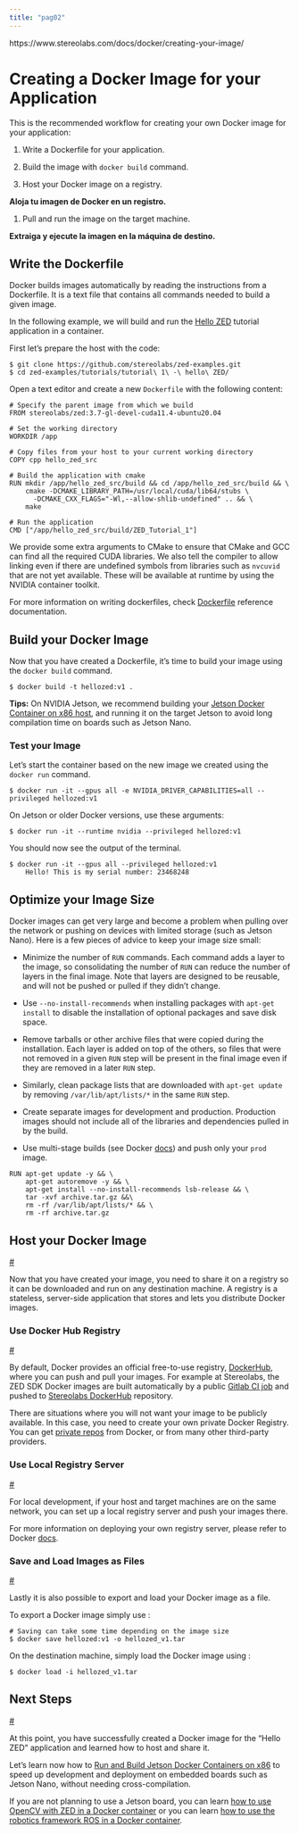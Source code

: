 ```yaml
---
title: "pag02"
---
```


https://www.stereolabs.com/docs/docker/creating-your-image/

# Creating a Docker Image for your Application

This is the recommended workflow for creating your own Docker image for your application:

1.  Write a Dockerfile for your application.

2.  Build the image with `docker build` command.

3.  Host your Docker image on a registry.

**Aloja tu imagen de Docker en un registro.**

1.  Pull and run the image on the target machine.

**Extraiga y ejecute la imagen en la máquina de destino.**

## Write the Dockerfile

Docker builds images automatically by reading the instructions from a Dockerfile. It is a text file that contains all commands needed to build a given image.

In the following example, we will build and run the [Hello ZED](https://www.stereolabs.com/docs/tutorials/hello-zed/) tutorial application in a container.

First let's prepare the host with the code:

```         
$ git clone https://github.com/stereolabs/zed-examples.git
$ cd zed-examples/tutorials/tutorial\ 1\ -\ hello\ ZED/
```

Open a text editor and create a new `Dockerfile` with the following content:

```         
# Specify the parent image from which we build
FROM stereolabs/zed:3.7-gl-devel-cuda11.4-ubuntu20.04

# Set the working directory
WORKDIR /app

# Copy files from your host to your current working directory
COPY cpp hello_zed_src

# Build the application with cmake
RUN mkdir /app/hello_zed_src/build && cd /app/hello_zed_src/build && \
    cmake -DCMAKE_LIBRARY_PATH=/usr/local/cuda/lib64/stubs \
      -DCMAKE_CXX_FLAGS="-Wl,--allow-shlib-undefined" .. && \
    make

# Run the application
CMD ["/app/hello_zed_src/build/ZED_Tutorial_1"]
```

We provide some extra arguments to CMake to ensure that CMake and GCC can find all the required CUDA libraries. We also tell the compiler to allow linking even if there are undefined symbols from libraries such as `nvcuvid` that are not yet available. These will be available at runtime by using the NVIDIA container toolkit.

For more information on writing dockerfiles, check [Dockerfile](https://docs.docker.com/engine/reference/builder/) reference documentation.

## Build your Docker Image

Now that you have created a Dockerfile, it's time to build your image using the `docker build` command.

```         
$ docker build -t hellozed:v1 .
```

**Tips:** On NVIDIA Jetson, we recommend building your [Jetson Docker Container on x86 host](https://www.stereolabs.com/docs/docker/building-arm-container-on-x86/), and running it on the target Jetson to avoid long compilation time on boards such as Jetson Nano.

### Test your Image

Let's start the container based on the new image we created using the `docker run` command.

```         
$ docker run -it --gpus all -e NVIDIA_DRIVER_CAPABILITIES=all --privileged hellozed:v1
```

On Jetson or older Docker versions, use these arguments:

```         
$ docker run -it --runtime nvidia --privileged hellozed:v1
```

You should now see the output of the terminal.

```         
$ docker run -it --gpus all --privileged hellozed:v1
    Hello! This is my serial number: 23468248
```

## Optimize your Image Size

Docker images can get very large and become a problem when pulling over the network or pushing on devices with limited storage (such as Jetson Nano). Here is a few pieces of advice to keep your image size small:

-   Minimize the number of `RUN` commands. Each command adds a layer to the image, so consolidating the number of `RUN` can reduce the number of layers in the final image. Note that layers are designed to be reusable, and will not be pushed or pulled if they didn't change.

-   Use `--no-install-recommends` when installing packages with `apt-get install` to disable the installation of optional packages and save disk space.

-   Remove tarballs or other archive files that were copied during the installation. Each layer is added on top of the others, so files that were not removed in a given `RUN` step will be present in the final image even if they are removed in a later `RUN` step.

-   Similarly, clean package lists that are downloaded with `apt-get update` by removing `/var/lib/apt/lists/*` in the same `RUN` step.

-   Create separate images for development and production. Production images should not include all of the libraries and dependencies pulled in by the build.

-   Use multi-stage builds (see Docker [docs](https://docs.docker.com/develop/develop-images/multistage-build/)) and push only your `prod` image.

```         
RUN apt-get update -y && \
    apt-get autoremove -y && \
    apt-get install --no-install-recommends lsb-release && \
    tar -xvf archive.tar.gz &&\
    rm -rf /var/lib/apt/lists/* && \
    rm -rf archive.tar.gz
```

## Host your Docker Image

[\#](https://www.stereolabs.com/docs/docker/creating-your-image/#host-your-docker-image)

Now that you have created your image, you need to share it on a registry so it can be downloaded and run on any destination machine. A registry is a stateless, server-side application that stores and lets you distribute Docker images.

### Use Docker Hub Registry

[\#](https://www.stereolabs.com/docs/docker/creating-your-image/#use-docker-hub-registry)

By default, Docker provides an official free-to-use registry, [DockerHub](https://hub.docker.com/), where you can push and pull your images. For example at Stereolabs, the ZED SDK Docker images are built automatically by a public [Gitlab CI job](https://gitlab.com/bot-stereolabs/docker-zed/blob/master/.gitlab-ci.yml) and pushed to [Stereolabs DockerHub](https://hub.docker.com/r/stereolabs/zed/) repository.

There are situations where you will not want your image to be publicly available. In this case, you need to create your own private Docker Registry. You can get [private repos](https://hub.docker.com/pricing) from Docker, or from many other third-party providers.

### Use Local Registry Server

[\#](https://www.stereolabs.com/docs/docker/creating-your-image/#use-local-registry-server)

For local development, if your host and target machines are on the same network, you can set up a local registry server and push your images there.

For more information on deploying your own registry server, please refer to Docker [docs](https://docs.docker.com/registry/deploying/).

### 

### Save and Load Images as Files

[\#](https://www.stereolabs.com/docs/docker/creating-your-image/#save-and-load-images-as-files)

Lastly it is also possible to export and load your Docker image as a file.

To export a Docker image simply use :

```         
# Saving can take some time depending on the image size
$ docker save hellozed:v1 -o hellozed_v1.tar
```

On the destination machine, simply load the Docker image using :

```         
$ docker load -i hellozed_v1.tar
```

## Next Steps

[\#](https://www.stereolabs.com/docs/docker/creating-your-image/#next-steps)

At this point, you have successfully created a Docker image for the "Hello ZED" application and learned how to host and share it.

Let's learn now how to [Run and Build Jetson Docker Containers on x86](https://www.stereolabs.com/docs/docker/building-arm-container-on-x86/) to speed up development and deployment on embedded boards such as Jetson Nano, without needing cross-compilation.

If you are not planning to use a Jetson board, you can learn [how to use OpenCV with ZED in a Docker container](https://www.stereolabs.com/docs/docker/using-opencv) or you can learn [how to use the robotics framework ROS in a Docker container](https://www.stereolabs.com/docs/docker/using-ros).
